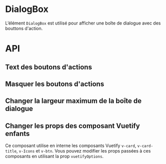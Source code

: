 
<Meta of={DialogBoxStories} />

# DialogBox

L’élément `DialogBox` est utilisé pour afficher une boîte de dialogue avec des bouttons d'action.

<Canvas of={DialogBoxStories.Default}  />

# API

<Controls of={DialogBoxStories.Default} />

## Text des boutons d'actions

<Canvas of={DialogBoxStories.ButtonTexts} />

## Masquer les boutons d'actions

<Canvas of={DialogBoxStories.HideActions} />

## Changer la largeur maximum de la boîte de dialogue

<Canvas of={DialogBoxStories.Width} />

## Changer les props des composant Vuetify enfants

Ce composant utilise en interne les composants Vuetify `v-card`, `v-card-title`, `v-Icons` et `v-btn`.
Vous pouvez modifier les props passées à ces composants en utilisant la prop `vuetifyOptions`.

<Canvas of={DialogBoxStories.VuetifyOptions} />